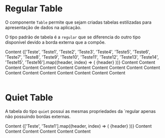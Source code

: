 

<Meta title='Data Display/Table' />

# Regular Table

O componente `Table` permite que sejam criadas tabelas estilizadas para apresentação de dados na aplicação.

O tipo padrão de tabela é a `regular` que se diferencia do outro tipo disponível devido a borda externa que a compõe.

<Canvas>
  <Story
    name='Regular'
    parameters={{
      design: {
        type: 'figma',
        url: 'https://www.figma.com/file/O3bKxIcsj2rc1FNIRclJyT/Saturn-System?node-id=484%3A8489'
      }
    }}
  >
    <ThemeProvider>
      <Table type='regular'>
        <TableContent as='thead'>
          <TableData>
            <Checkbox />
            <Typography fontWeight={1} fontSize={3} lineHeight={3}>
              Content
            </Typography>
          </TableData>
          {['Teste', 'Teste1', 'Teste2', 'Teste3', 'Teste4', 'Teste5', 'Teste6', 'Teste7', 'Teste8', 'Teste9', 'Teste10', 'Teste11', 'Teste12', 'Teste13', 'Teste14', 'Teste15', 'Teste16'].map((header, index) => (
            <TableData key={index}  fontWeight={1} fontSize={3} lineHeight={3}>
              {header}
            </TableData>
          ))}
        </TableContent>
        <TableContent>
          <TableRow>
            <TableData>
              <Checkbox />
              Content
            </TableData>
            <TableData>
              Content
            </TableData>
            <TableData>
              Content
            </TableData>
            <TableData>
              Content
            </TableData>
            <TableData>
              Content
            </TableData>
            <TableData>
              Content
            </TableData>
            <TableData>
              Content
            </TableData>
            <TableData>
              Content
            </TableData>
            <TableData>
              Content
            </TableData>
            <TableData>
              Content
            </TableData>
            <TableData>
              Content
            </TableData>
            <TableData>
              Content
            </TableData>
            <TableData>
              Content
            </TableData>
            <TableData>
              Content
            </TableData>
            <TableData>
              Content
            </TableData>
            <TableData>
              Content
            </TableData>
            <TableData>
              Content
            </TableData>
            <TableData>
              Content
            </TableData>
          </TableRow>
        </TableContent>
      </Table>
    </ThemeProvider>
  </Story>
</Canvas>

# Quiet Table

A tabela do tipo `quiet` possui as mesmas propriedades da `regular apenas não possuindo bordas externas.

<Canvas>
  <Story
    name='Quiet'
    parameters={{
      design: {
        type: 'figma',
        url: 'https://www.figma.com/file/O3bKxIcsj2rc1FNIRclJyT/Saturn-System?node-id=484%3A8489'
      }
    }}
  >
    <ThemeProvider>
      <Table type='quiet'>
        <TableContent as='thead'>
          <TableData>
            <Checkbox />
            <Typography fontWeight={1} fontSize={3} lineHeight={3}>
              Content
            </Typography>
          </TableData>
          {['Teste', 'Teste1'].map((header, index) => (
            <TableData key={index}>
              <Typography fontWeight={1} fontSize={3} lineHeight={3}>
                {header}
              </Typography>
            </TableData>
          ))}
        </TableContent>
        <TableContent>
          <TableRow>
            <TableData>
              <Checkbox />
              Content
            </TableData>
            <TableData>
              Content
            </TableData>
            <TableData>
              Content
            </TableData>
          </TableRow>
          <TableRow>
            <TableData>
              Content
            </TableData>
            <TableData>
              Content
            </TableData>
            <TableData>
              <Tag color='primary'>Content</Tag>
            </TableData>
          </TableRow>
        </TableContent>
      </Table>
    </ThemeProvider>
  </Story>
</Canvas>

<ArgsTable of={Table} />
